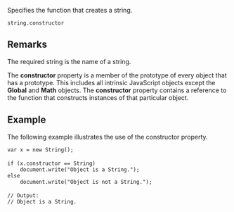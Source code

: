 Specifies the function that creates a string.

 string.constructor

==Remarks==
The required string is the name of a string.

The '''constructor''' property is a member of the prototype of every object that has a prototype. This includes all intrinsic JavaScript objects except the '''Global''' and '''Math''' objects. The '''constructor''' property contains a reference to the function that constructs instances of that particular object.


==Example==
The following example illustrates the use of the constructor property.

 var x = new String();
 
 if (x.constructor == String)
     document.write("Object is a String.");
 else
     document.write("Object is not a String.");
 
 // Output:
 // Object is a String.

